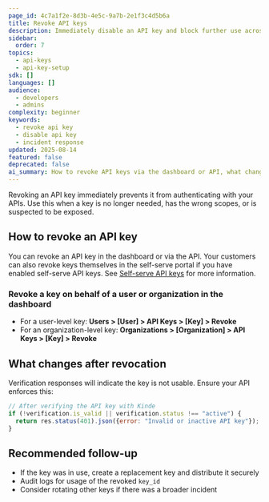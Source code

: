```yaml
---
page_id: 4c7a1f2e-8d3b-4e5c-9a7b-2e1f3c4d5b6a
title: Revoke API keys
description: Immediately disable an API key and block further use across your APIs.
sidebar:
  order: 7
topics:
  - api-keys
  - api-key-setup
sdk: []
languages: []
audience:
  - developers
  - admins
complexity: beginner
keywords:
  - revoke api key
  - disable api key
  - incident response
updated: 2025-08-14
featured: false
deprecated: false
ai_summary: How to revoke API keys via the dashboard or API, what changes in verification, and recommended follow-up actions.
---
```


Revoking an API key immediately prevents it from authenticating with your APIs. Use this when a key is no longer needed, has the wrong scopes, or is suspected to be exposed.

## How to revoke an API key

You can revoke an API key in the dashboard or via the API. Your customers can also revoke keys themselves in the self-serve portal if you have enabled self-serve API keys. See [Self-serve API keys](/api-keys/api-key-setup/self-serve-api-keys/) for more information.

### Revoke a key on behalf of a user or organization in the dashboard

- For a user-level key: **Users > [User] > API Keys > [Key] > Revoke**
- For an organization-level key: **Organizations > [Organization] > API Keys > [Key] > Revoke**

## What changes after revocation

Verification responses will indicate the key is not usable. Ensure your API enforces this:

```javascript
// After verifying the API key with Kinde
if (!verification.is_valid || verification.status !== "active") {
  return res.status(401).json({error: "Invalid or inactive API key"});
}
```

## Recommended follow-up

- If the key was in use, create a replacement key and distribute it securely
- Audit logs for usage of the revoked `key_id`
- Consider rotating other keys if there was a broader incident

